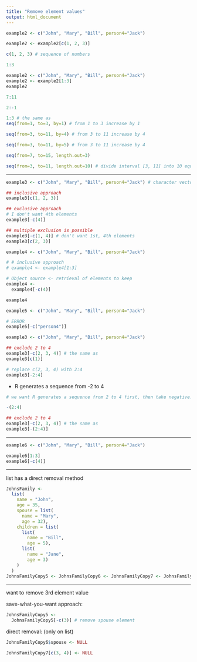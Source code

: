 ---
title: "Remove element values"
output: html_document
---

```{r}
example2 <- c("John", "Mary", "Bill", person4="Jack")
```

```{r}
example2 <- example2[c(1, 2, 3)] 
```

```{r}
c(1, 2, 3) # sequence of numbers
```


```{r}
1:3
```

```{r}
example2 <- c("John", "Mary", "Bill", person4="Jack")
example2 <- example2[1:3]
example2
```

```{r}
7:11
```

```{r}
2:-1
```

```{r}
1:3 # the same as
seq(from=1, to=3, by=1) # from 1 to 3 increase by 1
```

```{r}
seq(from=3, to=11, by=4) # from 3 to 11 increase by 4

seq(from=3, to=11, by=5) # from 3 to 11 increase by 4
```

```{r}
seq(from=7, to=15, length.out=3)
```


```{r}
seq(from=3, to=11, length.out=10) # divide interval [3, 11] into 10 equal length cuts
```


***

```{r}
example3 <- c("John", "Mary", "Bill", person4="Jack") # character vector

## inclusive approach
example3[c(1, 2, 3)]

## exclusive approach
# I don't want 4th elements
example3[-c(4)]

## multiple exclusion is possible
example3[-c(1, 4)] # don't want 1st, 4th elements
example3[c(2, 3)]
```

```{r}
example4 <- c("John", "Mary", "Bill", person4="Jack")

# # inclusive approach
# example4 <- example4[1:3]

# Object source <- retrieval of elements to keep
example4 <-
  example4[-c(4)]

example4
```

```{r}
example5 <- c("John", "Mary", "Bill", person4="Jack")

# ERROR
example5[-c("person4")]
```

```{r}
example3 <- c("John", "Mary", "Bill", person4="Jack")
```

```{r}
## exclude 2 to 4
example3[-c(2, 3, 4)] # the same as 
example3[c(1)]
```

```{r}
# replace c(2, 3, 4) with 2:4
example3[-2:4]
```

  * R generates a sequence from -2 to 4
  
```{r}
# we want R generates a sequence from 2 to 4 first, then take negative.

-(2:4)
```

```{r}
## exclude 2 to 4
example3[-c(2, 3, 4)] # the same as 
example3[-(2:4)]
```

***

```{r}
example6 <- c("John", "Mary", "Bill", person4="Jack")
```

```{r}
example6[1:3]
example6[-c(4)]
```

***

list has a direct removal method

```{r}
JohnsFamily <-
  list(
    name = "John", 
    age = 35,
    spouse = list(
      name = "Mary", 
      age = 32),
    children = list(
      list(
        name = "Bill", 
        age = 5),
      list(
        name = "Jane", 
        age = 3)
    )
  )
JohnsFamilyCopy5 <- JohnsFamilyCopy6 <- JohnsFamilyCopy7 <- JohnsFamilyCopy8 <-  JohnsFamily
```

***

want to remove 3rd element value

save-what-you-want approach:
```{r}
JohnsFamilyCopy5 <- 
  JohnsFamilyCopy5[-c(3)] # remove spouse element
```

direct removal: (only on list)
```{r}
JohnsFamilyCopy6$spouse <- NULL
```

```{r}
JohnsFamilyCopy7[c(3, 4)] <- NULL
```










